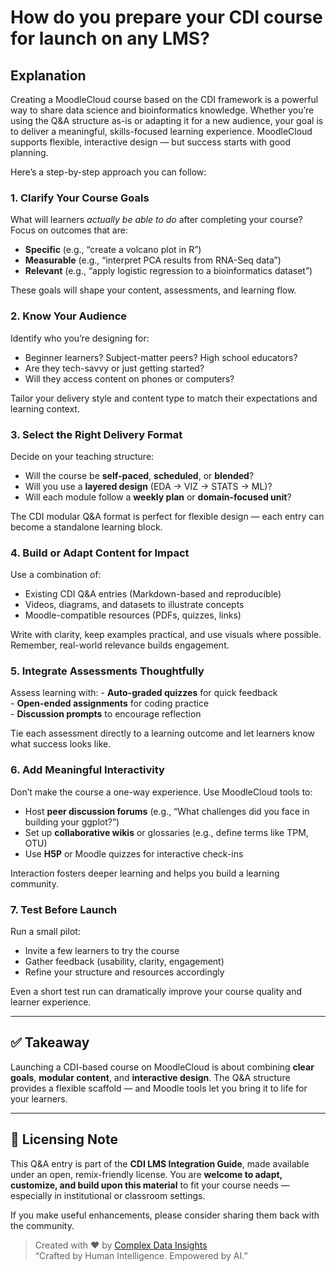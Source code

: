 # How do you prepare your CDI course for launch on any LMS?

## Explanation

Creating a MoodleCloud course based on the CDI framework is a powerful way to share data science and bioinformatics knowledge. Whether you're using the Q&A structure as-is or adapting it for a new audience, your goal is to deliver a meaningful, skills-focused learning experience. MoodleCloud supports flexible, interactive design — but success starts with good planning.

Here’s a step-by-step approach you can follow:

### 1. Clarify Your Course Goals  
What will learners *actually be able to do* after completing your course? Focus on outcomes that are:

- **Specific** (e.g., “create a volcano plot in R”)
- **Measurable** (e.g., “interpret PCA results from RNA-Seq data”)
- **Relevant** (e.g., “apply logistic regression to a bioinformatics dataset”)

These goals will shape your content, assessments, and learning flow.

### 2. Know Your Audience  
Identify who you're designing for:

- Beginner learners? Subject-matter peers? High school educators?
- Are they tech-savvy or just getting started?
- Will they access content on phones or computers?

Tailor your delivery style and content type to match their expectations and learning context.

### 3. Select the Right Delivery Format  
Decide on your teaching structure:

- Will the course be **self-paced**, **scheduled**, or **blended**?
- Will you use a **layered design** (EDA → VIZ → STATS → ML)?
- Will each module follow a **weekly plan** or **domain-focused unit**?

The CDI modular Q&A format is perfect for flexible design — each entry can become a standalone learning block.

### 4. Build or Adapt Content for Impact  
Use a combination of:

- Existing CDI Q&A entries (Markdown-based and reproducible)  
- Videos, diagrams, and datasets to illustrate concepts  
- Moodle-compatible resources (PDFs, quizzes, links)

Write with clarity, keep examples practical, and use visuals where possible. Remember, real-world relevance builds engagement.

### 5. Integrate Assessments Thoughtfully  
Assess learning with:
- **Auto-graded quizzes** for quick feedback  
- **Open-ended assignments** for coding practice  
- **Discussion prompts** to encourage reflection

Tie each assessment directly to a learning outcome and let learners know what success looks like.

### 6. Add Meaningful Interactivity  
Don’t make the course a one-way experience. Use MoodleCloud tools to:

- Host **peer discussion forums** (e.g., “What challenges did you face in building your ggplot?”)  
- Set up **collaborative wikis** or glossaries (e.g., define terms like TPM, OTU)  
- Use **H5P** or Moodle quizzes for interactive check-ins

Interaction fosters deeper learning and helps you build a learning community.

### 7. Test Before Launch  
Run a small pilot:

- Invite a few learners to try the course  
- Gather feedback (usability, clarity, engagement)  
- Refine your structure and resources accordingly

Even a short test run can dramatically improve your course quality and learner experience.

---

## ✅ Takeaway

Launching a CDI-based course on MoodleCloud is about combining **clear goals**, **modular content**, and **interactive design**. The Q&A structure provides a flexible scaffold — and Moodle tools let you bring it to life for your learners.

---

## 📘 Licensing Note

This Q&A entry is part of the **CDI LMS Integration Guide**, made available under an open, remix-friendly license. You are **welcome to adapt, customize, and build upon this material** to fit your course needs — especially in institutional or classroom settings.

If you make useful enhancements, please consider sharing them back with the community.

> Created with ❤️ by [Complex Data Insights](https://complexdatainsights.com)  
> “Crafted by Human Intelligence. Empowered by AI.”